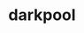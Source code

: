 # darkpool


<ul className="grid grid-cols-1 md:grid-cols-2 lg:grid-cols-3 xl:grid-cols-4 gap-4 -ml-6">

<ReferenceCard
    title="allblocks"
    description="The command allows the user to retrieve the last 15 block trades of a given security. This command will provide a..."
    url="/bot/reference/discord/darkpool/allblocks"
/>
<ReferenceCard
    title="alldp"
    description="This command allows the user to retrieve the last 15 darkpool trades for the specified stock ticker. A darkpool..."
    url="/bot/reference/discord/darkpool/alldp"
/>
<ReferenceCard
    title="allprints"
    description="This command retrieves the Last 15 Combination of Dark Pool and Blocks for a given ticker symbol. This can be..."
    url="/bot/reference/discord/darkpool/allprints"
/>
<ReferenceCard
    title="bigprints"
    description="This command will retrieve the largest combination of dark pool and block trades over a specified amount of days...."
    url="/bot/reference/discord/darkpool/bigprints"
/>
<ReferenceCard
    title="levels"
    description="This command allows the user to retrieve the Biggest Levels for All Prints over the last x days for the given..."
    url="/bot/reference/discord/darkpool/levels"
/>
<ReferenceCard
    title="sectors"
    description="This command allows the user to retrieve a summary of all prints by % of MarketCap by Sector over the last x..."
    url="/bot/reference/discord/darkpool/sectors"
/>
<ReferenceCard
    title="summary"
    description="This command retrieves a summary of all the prints by percentage of MarketCap over the last x days, sorted by..."
    url="/bot/reference/discord/darkpool/summary"
/>
<ReferenceCard
    title="topsum"
    description="This command allows the user to retrieve total block and dark pool data summary. It sums all darkpool prints and..."
    url="/bot/reference/discord/darkpool/topsum"
/>
</ul>

